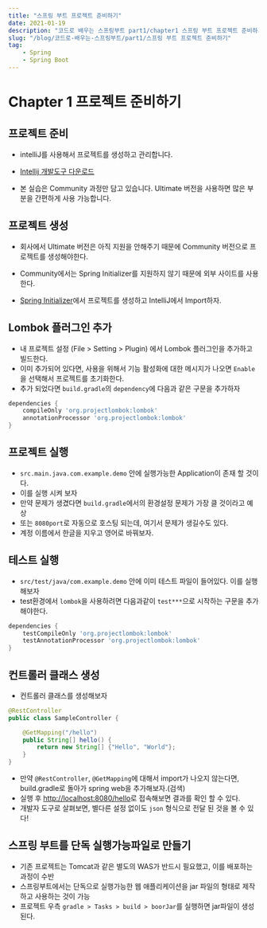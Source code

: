 ```yaml
---
title: "스프링 부트 프로젝트 준비하기"
date: 2021-01-19
description: "코드로 배우는 스프링부트 part1/chapter1 스프링 부트 프로젝트 준비하기"
slug: "/blog/코드로-배우는-스프링부트/part1/스프링 부트 프로젝트 준비하기"
tag:
    - Spring
    - Spring Boot
---
```

# Chapter 1 프로젝트 준비하기

## 프로젝트 준비

- intelliJ를 사용해서 프로젝트를 생성하고 관리합니다.

- [Intellij 개발도구 다운로드](https://www.jetbrains.com/idea)

- 본 실습은 Community 과정만 담고 있습니다. Ultimate 버전을 사용하면 많은 부분을 간편하게 사용 가능합니다.

## 프로젝트 생성

- 회사에서 Ultimate 버전은 아직 지원을 안해주기 때문에 Community 버전으로 프로젝트를 생성해야한다.
- Community에서는 Spring Initializer를 지원하지 않기 때문에 외부 사이트를 사용한다.

- [Spring Initializer](https://start.spring.io)에서 프로젝트를 생성하고 IntelliJ에서 Import하자.

## Lombok 플러그인 추가

- 내 프로젝트 설정 (File > Setting > Plugin) 에서 Lombok 플러그인을 추가하고 빌드한다.
- 이미 추가되어 있다면, 사용을 위해서 기능 활성화에 대한 메시지가 나오면 `Enable`을 선택해서 프로젝트를 초기화한다.
- 추가 되었다면 `build.gradle`의 `dependency`에 다음과 같은 구문을 추가하자

```gradle
dependencies {
	compileOnly 'org.projectlombok:lombok'
	annotationProcessor 'org.projectlombok:lombok'
}
```

## 프로젝트 실행

- `src.main.java.com.example.demo` 안에 실행가능한 Application이 존재 할 것이다.
- 이를 실행 시켜 보자  
- 만약 문제가 생겼다면 `build.gradle`에서의 환경설정 문제가 가장 클 것이라고 예상
- 또는 `8080port`로 자동으로 호스팅 되는데, 여기서 문제가 생길수도 있다.
- 계정 이름에서 한글을 지우고 영어로 바꿔보자.

## 테스트 실행

- `src/test/java/com.example.demo` 안에 이미 테스트 파일이 들어있다. 이를 실행해보자
- test환경에서 `lombok`을 사용하려면 다음과같이 `test***`으로 시작하는 구문을 추가해야한다.

```gradle
dependencies {
    testCompileOnly 'org.projectlombok:lombok'
    testAnnotationProcessor 'org.projectlombok:lombok'
}
```

## 컨트롤러 클래스 생성

- 컨트롤러 클래스를 생성해보자

```java
@RestController
public class SampleController {

    @GetMapping("/hello")
    public String[] hello() {
        return new String[] {"Hello", "World"};
    }
}
```

- 만약 `@RestController`, `@GetMapping`에 대해서 import가 나오지 않는다면, build.gradle로 돌아가 spring web을 추가해보자.(검색)
- 실행 후 [http://localhost:8080/hello](http://localhost:8080/hello)로 접속해보면 결과를 확인 할 수 있다.
- 개발자 도구로 살펴보면, 별다른 설정 없이도 `json` 형식으로 전달 된 것을 볼 수 있다!

## 스프링 부트를 단독 실행가능파일로 만들기

- 기존 프로젝트는 Tomcat과 같은 별도의 WAS가 반드시 필요했고, 이를 배포하는 과정이 수반
- 스프링부트에서는 단독으로 실행가능한 웹 애플리케이션을 jar 파일의 형태로 제작하고 사용하는 것이 가능
- 프로젝트 우측 `gradle > Tasks > build > boorJar`를 실행하면 jar파일이 생성된다.